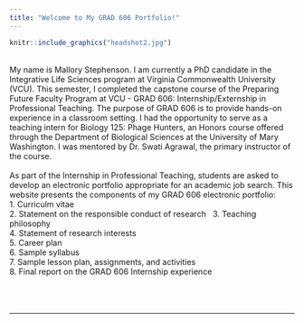 ```yaml
---
title: "Welcome to My GRAD 606 Portfolio!"
---
```


```r
knitr::include_graphics("headshot2.jpg")
```
<br/>
My name is Mallory Stephenson. I am currently a PhD candidate in the Integrative Life Sciences program at Virginia Commonwealth University (VCU). This semester, I completed the capstone course of the Preparing Future Faculty Program at VCU -  GRAD 606: Internship/Externship in Professional Teaching. The purpose of GRAD 606 is to provide hands-on experience in a classroom setting. I had the opportunity to serve as a teaching intern for Biology 125: Phage Hunters, an Honors course offered through the Department of Biological Sciences at the University of Mary Washington. I was mentored by Dr. Swati Agrawal, the primary instructor of the course. 
<br/>
<br/>
As part of the Internship in Professional Teaching, students are asked to develop an electronic portfolio appropriate for an academic job search. This website presents the components of my GRAD 606 electronic portfolio: <br/> 
    1. Curriculm vitae \
    2. Statement on the responsible conduct of research \ 
    3. Teaching philosophy \
    4. Statement of research interests \
    5. Career plan \
    6. Sample syllabus \
    7. Sample lesson plan, assignments, and activities \
    8. Final report on the GRAD 606 Internship experience \
<br/>
<br/>
<br/>
<hr/>
